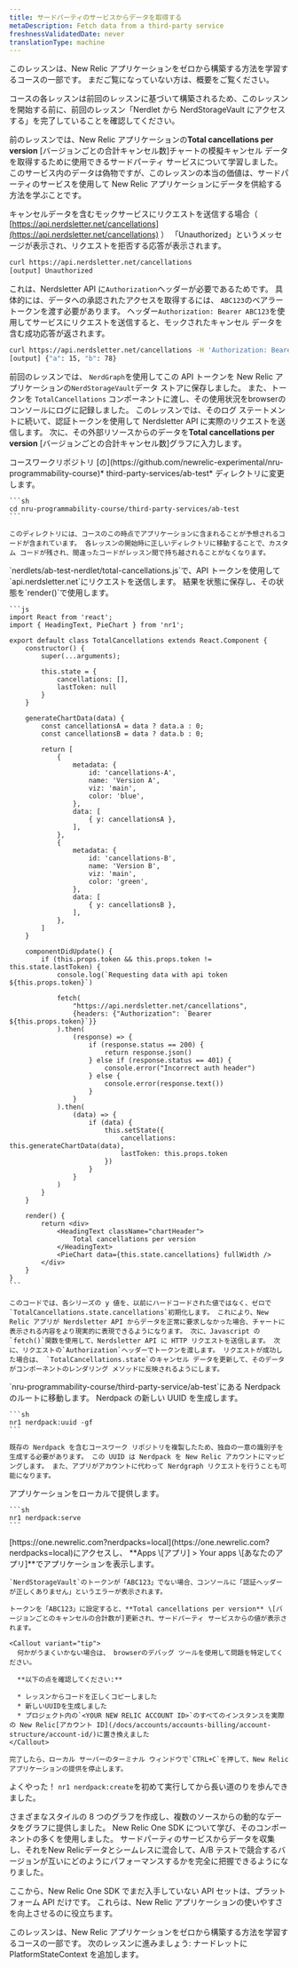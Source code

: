 ```yaml
---
title: サードパーティのサービスからデータを取得する
metaDescription: Fetch data from a third-party service
freshnessValidatedDate: never
translationType: machine
---
```


<Callout variant="tip">
  このレッスンは、New Relic アプリケーションをゼロから構築する方法を学習するコースの一部です。 まだご覧になっていない方は、概要をご覧ください。

  コースの各レッスンは前回のレッスンに基づいて構築されるため、このレッスンを開始する前に、前回のレッスン「Nerdlet から NerdStorageVault にアクセスする」を完了していることを確認してください。
</Callout>

前のレッスンでは、New Relic アプリケーションの**Total cancellations per version** \[バージョンごとの合計キャンセル数]チャートの模擬キャンセル データを取得するために使用できるサードパーティ サービスについて学習しました。 このサービス内のデータは偽物ですが、このレッスンの本当の価値は、サードパーティのサービスを使用して New Relic アプリケーションにデータを供給する方法を学ぶことです。

キャンセルデータを含むモックサービスにリクエストを送信する場合（ [https://api.nerdsletter.net/cancellations](https://api.nerdsletter.net/cancellations) ） 「Unauthorized」というメッセージが表示され、リクエストを拒否する応答が表示されます。

```sh
curl https://api.nerdsletter.net/cancellations
[output] Unauthorized
```

これは、Nerdsletter API に`Authorization`ヘッダーが必要であるためです。 具体的には、データへの承認されたアクセスを取得するには、 `ABC123`のベアラー トークンを渡す必要があります。 ヘッダー`Authorization: Bearer ABC123`を使用してサービスにリクエストを送信すると、モックされたキャンセル データを含む成功応答が返されます。

```sh
curl https://api.nerdsletter.net/cancellations -H 'Authorization: Bearer ABC123'
[output] {"a": 15, "b": 78}
```

前回のレッスンでは、 `NerdGraph`を使用してこの API トークンを New Relic アプリケーションの`NerdStorageVault`データ ストアに保存しました。 また、トークンを `TotalCancellations` コンポーネントに渡し、その使用状況をbrowserのコンソールにログに記録しました。 このレッスンでは、そのログ ステートメントに続いて、認証トークンを使用して Nerdsletter API に実際のリクエストを送信します。 次に、その外部リソースからのデータを**Total cancellations per version** \[バージョンごとの合計キャンセル数]グラフに入力します。

<Steps>
  <Step>
    コースワークリポジトリ [の](https://github.com/newrelic-experimental/nru-programmability-course)* third-party-services/ab-test* ディレクトリに変更します。

    ```sh
    cd nru-programmability-course/third-party-services/ab-test
    ```

    このディレクトリには、コースのこの時点でアプリケーションに含まれることが予想されるコードが含まれています。 各レッスンの開始時に正しいディレクトリに移動することで、カスタム コードが残され、間違ったコードがレッスン間で持ち越されることがなくなります。
  </Step>

  <Step>
    `nerdlets/ab-test-nerdlet/total-cancellations.js`で、API トークンを使用して`api.nerdsletter.net`にリクエストを送信します。 結果を状態に保存し、その状態を`render()`で使用します。

    ```js
    import React from 'react';
    import { HeadingText, PieChart } from 'nr1';

    export default class TotalCancellations extends React.Component {
        constructor() {
            super(...arguments);

            this.state = {
                cancellations: [],
                lastToken: null
            }
        }

        generateChartData(data) {
            const cancellationsA = data ? data.a : 0;
            const cancellationsB = data ? data.b : 0;

            return [
                {
                    metadata: {
                        id: 'cancellations-A',
                        name: 'Version A',
                        viz: 'main',
                        color: 'blue',
                    },
                    data: [
                        { y: cancellationsA },
                    ],
                },
                {
                    metadata: {
                        id: 'cancellations-B',
                        name: 'Version B',
                        viz: 'main',
                        color: 'green',
                    },
                    data: [
                        { y: cancellationsB },
                    ],
                },
            ]
        }

        componentDidUpdate() {
            if (this.props.token && this.props.token != this.state.lastToken) {
                console.log(`Requesting data with api token ${this.props.token}`)

                fetch(
                    "https://api.nerdsletter.net/cancellations",
                    {headers: {"Authorization": `Bearer ${this.props.token}`}}
                ).then(
                    (response) => {
                        if (response.status == 200) {
                            return response.json()
                        } else if (response.status == 401) {
                            console.error("Incorrect auth header")
                        } else {
                            console.error(response.text())
                        }
                    }
                ).then(
                    (data) => {
                        if (data) {
                            this.setState({
                                cancellations: this.generateChartData(data),
                                lastToken: this.props.token
                            })
                        }
                    }
                )
            }
        }

        render() {
            return <div>
                <HeadingText className="chartHeader">
                    Total cancellations per version
                </HeadingText>
                <PieChart data={this.state.cancellations} fullWidth />
            </div>
        }
    }
    ```

    このコードでは、各シリーズの y 値を、以前にハードコードされた値ではなく、ゼロで`TotalCancellations.state.cancellations`初期化します。 これにより、New Relic アプリが Nerdsletter API からデータを正常に要求しなかった場合、チャートに表示される内容をより現実的に表現できるようになります。 次に、Javascript の`fetch()`関数を使用して、Nerdsletter API に HTTP リクエストを送信します。 次に、リクエストの`Authorization`ヘッダーでトークンを渡します。 リクエストが成功した場合は、 `TotalCancellations.state`のキャンセル データを更新して、そのデータがコンポーネントのレンダリング メソッドに反映されるようにします。
  </Step>

  <Step>
    `nru-programmability-course/third-party-service/ab-test`にある Nerdpack のルートに移動します。
  </Step>

  <Step>
    Nerdpack の新しい UUID を生成します。

    ```sh
    nr1 nerdpack:uuid -gf
    ```

    既存の Nerdpack を含むコースワーク リポジトリを複製したため、独自の一意の識別子を生成する必要があります。 この UUID は Nerdpack を New Relic アカウントにマッピングします。 また、アプリがアカウントに代わって Nerdgraph リクエストを行うことも可能になります。
  </Step>

  <Step>
    アプリケーションをローカルで提供します。

    ```sh
    nr1 nerdpack:serve
    ```
  </Step>

  <Step>
    [https://one.newrelic.com?nerdpacks=local](https://one.newrelic.com?nerdpacks=local)にアクセスし、 **Apps \[アプリ] &gt; Your apps \[あなたのアプリ]**でアプリケーションを表示します。

    `NerdStorageVault`のトークンが「ABC123」でない場合、コンソールに「認証ヘッダーが正しくありません」というエラーが表示されます。

    トークンを「ABC123」に設定すると、**Total cancellations per version** \[バージョンごとのキャンセルの合計数が]更新され、サードパーティ サービスからの値が表示されます。

    <Callout variant="tip">
      何かがうまくいかない場合は、 browserのデバッグ ツールを使用して問題を特定してください。

      **以下の点を確認してください:**

      * レッスンからコードを正しくコピーしました
      * 新しいUUIDを生成しました
      * プロジェクト内の`<YOUR NEW RELIC ACCOUNT ID>`のすべてのインスタンスを実際の New Relic[アカウント ID](/docs/accounts/accounts-billing/account-structure/account-id/)に置き換えました
    </Callout>

    完了したら、ローカル サーバーのターミナル ウィンドウで`CTRL+C`を押して、New Relic アプリケーションの提供を停止します。
  </Step>
</Steps>

よくやった！ `nr1 nerdpack:create`を初めて実行してから長い道のりを歩んできました。

さまざまなスタイルの 8 つのグラフを作成し、複数のソースからの動的なデータをグラフに提供しました。 New Relic One SDK について学び、そのコンポーネントの多くを使用しました。 サードパーティのサービスからデータを収集し、それをNew Relicデータとシームレスに混合して、A/B テストで競合するバージョンが互いにどのようにパフォーマンスするかを完全に把握できるようになりました。

ここから、New Relic One SDK でまだ入手していない API セットは、プラットフォーム API だけです。 これらは、New Relic アプリケーションの使いやすさを向上させるのに役立ちます。

<Callout variant="tip">
  このレッスンは、New Relic アプリケーションをゼロから構築する方法を学習するコースの一部です。 次のレッスンに進みましょう: ナードレットに PlatformStateContext を追加します。
</Callout>